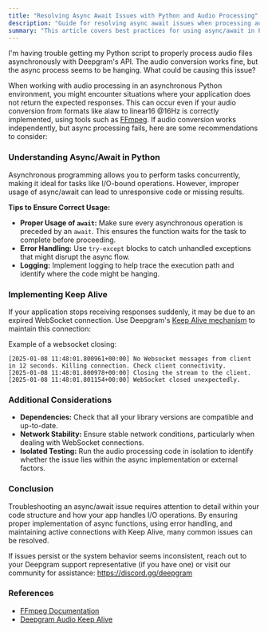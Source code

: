 ```yaml
---
title: "Resolving Async Await Issues with Python and Audio Processing"
description: "Guide for resolving async await issues when processing audio with Python."
summary: "This article covers best practices for using async/await in Python when working with audio processing tasks, particularly in regards to properly awaiting asynchronous operations and handling errors."
---
```


<CommunityQuestion>I'm having trouble getting my Python script to properly process audio files asynchronously with Deepgram's API. The audio conversion works fine, but the async process seems to be hanging. What could be causing this issue?</CommunityQuestion>

When working with audio processing in an asynchronous Python environment, you might encounter situations where your application does not return the expected responses. This can occur even if your audio conversion from formats like alaw to linear16 @16Hz is correctly implemented, using tools such as [FFmpeg](https://ffmpeg.org/). If audio conversion works independently, but async processing fails, here are some recommendations to consider:

### Understanding Async/Await in Python

Asynchronous programming allows you to perform tasks concurrently, making it ideal for tasks like I/O-bound operations. However, improper usage of async/await can lead to unresponsive code or missing results.

**Tips to Ensure Correct Usage:**
- **Proper Usage of `await`:** Make sure every asynchronous operation is preceded by an `await`. This ensures the function waits for the task to complete before proceeding.
- **Error Handling:** Use `try-except` blocks to catch unhandled exceptions that might disrupt the async flow.
- **Logging:** Implement logging to help trace the execution path and identify where the code might be hanging.

### Implementing Keep Alive

If your application stops receiving responses suddenly, it may be due to an expired WebSocket connection. Use Deepgram's [Keep Alive mechanism](https://developers.deepgram.com/docs/audio-keep-alive) to maintain this connection:

Example of a websocket closing:

```plaintext
[2025-01-08 11:48:01.800961+00:00] No Websocket messages from client in 12 seconds. Killing connection. Check client connectivity.
[2025-01-08 11:48:01.800978+00:00] Closing the stream to the client.
[2025-01-08 11:48:01.801154+00:00] WebSocket closed unexpectedly.
```

### Additional Considerations

- **Dependencies:** Check that all your library versions are compatible and up-to-date.
- **Network Stability:** Ensure stable network conditions, particularly when dealing with WebSocket connections.
- **Isolated Testing:** Run the audio processing code in isolation to identify whether the issue lies within the async implementation or external factors.

### Conclusion

Troubleshooting an async/await issue requires attention to detail within your code structure and how your app handles I/O operations. By ensuring proper implementation of async functions, using error handling, and maintaining active connections with Keep Alive, many common issues can be resolved.

If issues persist or the system behavior seems inconsistent, reach out to your Deepgram support representative (if you have one) or visit our community for assistance: <https://discord.gg/deepgram>

### References

- [FFmpeg Documentation](https://ffmpeg.org/)
- [Deepgram Audio Keep Alive](https://developers.deepgram.com/docs/audio-keep-alive)
